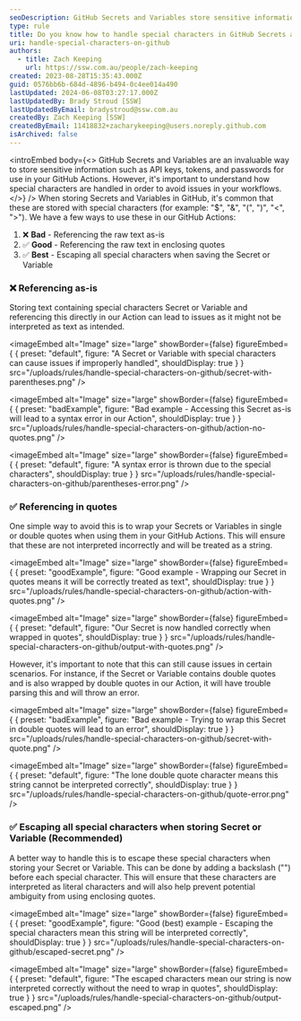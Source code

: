 ```yaml
---
seoDescription: GitHub Secrets and Variables store sensitive information, but handling special characters is crucial to avoid workflow issues.
type: rule
title: Do you know how to handle special characters in GitHub Secrets and Variables?
uri: handle-special-characters-on-github
authors:
  - title: Zach Keeping
    url: https://ssw.com.au/people/zach-keeping
created: 2023-08-28T15:35:43.000Z
guid: 0576bb6b-684d-4896-b494-0c4ee014a490
lastUpdated: 2024-06-08T03:27:17.000Z
lastUpdatedBy: Brady Stroud [SSW]
lastUpdatedByEmail: bradystroud@ssw.com.au
createdBy: Zach Keeping [SSW]
createdByEmail: 11418832+zacharykeeping@users.noreply.github.com
isArchived: false
---
```


<introEmbed
  body={<>
GitHub Secrets and Variables are an invaluable way to store sensitive information such as API keys, tokens, and passwords for use in your GitHub Actions. However, it's important to understand how special characters are handled in order to avoid issues in your workflows.
  </>}
/>
When storing Secrets and Variables in GitHub, it's common that these are stored with special characters (for example: "$", "&", "(", ")", "<", ">"). We have a few ways to use these in our GitHub Actions:

1. ❌ **Bad** - Referencing the raw text as-is
2. ✅ **Good** - Referencing the raw text in enclosing quotes
3. ✅ **Best** - Escaping all special characters when saving the Secret or Variable

### ❌ Referencing as-is

Storing text containing special characters Secret or Variable and referencing this directly in our Action can lead to issues as it might not be interpreted as text as intended.


<imageEmbed
  alt="Image"
  size="large"
  showBorder={false}
  figureEmbed={ {
    preset: "default",
    figure: "A Secret or Variable with special characters can cause issues if improperly handled",
    shouldDisplay: true
  } }
  src="/uploads/rules/handle-special-characters-on-github/secret-with-parentheses.png"
/>

<imageEmbed
  alt="Image"
  size="large"
  showBorder={false}
  figureEmbed={ {
    preset: "badExample",
    figure: "Bad example - Accessing this Secret as-is will lead to a syntax error in our Action",
    shouldDisplay: true
  } }
  src="/uploads/rules/handle-special-characters-on-github/action-no-quotes.png"
/>


<imageEmbed
  alt="Image"
  size="large"
  showBorder={false}
  figureEmbed={ {
    preset: "default",
    figure: "A syntax error is thrown due to the special characters",
    shouldDisplay: true
  } }
  src="/uploads/rules/handle-special-characters-on-github/parentheses-error.png"
/>

### ✅ Referencing in quotes

One simple way to avoid this is to wrap your Secrets or Variables in single or double quotes when using them in your GitHub Actions. This will ensure that these are not interpreted incorrectly and will be treated as a string.

<imageEmbed
  alt="Image"
  size="large"
  showBorder={false}
  figureEmbed={ {
    preset: "goodExample",
    figure: "Good example - Wrapping our Secret in quotes means it will be correctly treated as text",
    shouldDisplay: true
  } }
  src="/uploads/rules/handle-special-characters-on-github/action-with-quotes.png"
/>


<imageEmbed
  alt="Image"
  size="large"
  showBorder={false}
  figureEmbed={ {
    preset: "default",
    figure: "Our Secret is now handled correctly when wrapped in quotes",
    shouldDisplay: true
  } }
  src="/uploads/rules/handle-special-characters-on-github/output-with-quotes.png"
/>

However, it's important to note that this can still cause issues in certain scenarios. For instance, if the Secret or Variable contains double quotes and is also wrapped by double quotes in our Action, it will have trouble parsing this and will throw an error.

<imageEmbed
  alt="Image"
  size="large"
  showBorder={false}
  figureEmbed={ {
    preset: "badExample",
    figure: "Bad example - Trying to wrap this Secret in double quotes will lead to an error",
    shouldDisplay: true
  } }
  src="/uploads/rules/handle-special-characters-on-github/secret-with-quote.png"
/>


<imageEmbed
  alt="Image"
  size="large"
  showBorder={false}
  figureEmbed={ {
    preset: "default",
    figure: "The lone double quote character means this string cannot be interpreted correctly",
    shouldDisplay: true
  } }
  src="/uploads/rules/handle-special-characters-on-github/quote-error.png"
/>

### ✅ Escaping all special characters when storing Secret or Variable (Recommended)

A better way to handle this is to escape these special characters when storing your Secret or Variable. This can be done by adding a backslash ("") before each special character. This will ensure that these characters are interpreted as literal characters and will also help prevent potential ambiguity from using enclosing quotes.

<imageEmbed
  alt="Image"
  size="large"
  showBorder={false}
  figureEmbed={ {
    preset: "goodExample",
    figure: "Good (best) example - Escaping the special characters mean this string will be interpreted correctly",
    shouldDisplay: true
  } }
  src="/uploads/rules/handle-special-characters-on-github/escaped-secret.png"
/>


<imageEmbed
  alt="Image"
  size="large"
  showBorder={false}
  figureEmbed={ {
    preset: "default",
    figure: "The escaped characters mean our string is now interpreted correctly without the need to wrap in quotes",
    shouldDisplay: true
  } }
  src="/uploads/rules/handle-special-characters-on-github/output-escaped.png"
/>
